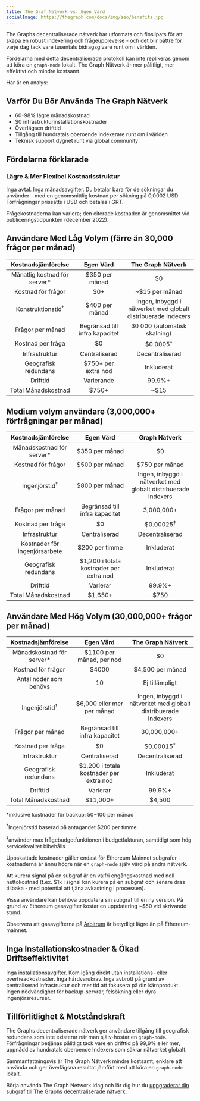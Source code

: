```yaml
---
title: The Graf Nätverk vs. Egen Värd
socialImage: https://thegraph.com/docs/img/seo/benefits.jpg
---
```


The Graphs decentraliserade nätverk har utformats och finslipats för att skapa en robust indexering och frågeupplevelse - och det blir bättre för varje dag tack vare tusentals bidragsgivare runt om i världen.

Fördelarna med detta decentraliserade protokoll kan inte replikeras genom att köra en `graph-node` lokalt. The Graph Nätverk är mer pålitligt, mer effektivt och mindre kostsamt.

Här är en analys:

## Varför Du Bör Använda The Graph Nätverk

- 60-98% lägre månadskostnad
- $0 infrastrukturinstallationskostnader
- Överlägsen drifttid
- Tillgång till hundratals oberoende indexerare runt om i världen
- Teknisk support dygnet runt via global community

## Fördelarna förklarade

### Lägre & Mer Flexibel Kostnadsstruktur

Inga avtal. Inga månadsavgifter. Du betalar bara för de sökningar du använder - med en genomsnittlig kostnad per sökning på 0,0002 USD. Förfrågningar prissätts i USD och betalas i GRT.

Frågekostnaderna kan variera; den citerade kostnaden är genomsnittet vid publiceringstidpunkten (december 2022).

## Användare Med Låg Volym (färre än 30,000 frågor per månad)

|       Kostnadsjämförelse        |                Egen Värd                |                       The Graph Nätverk                       |
|:-------------------------------:|:---------------------------------------:|:-------------------------------------------------------------:|
| Månatlig kostnad för server\* |             $350 per månad              |                              $0                               |
|       Kostnad för frågor        |                   $0+                   |                        ~$15 per månad                         |
|  Konstruktionstid<sup>†</sup>   |             $400 per månad              | Ingen, inbyggd i nätverket med globalt distribuerade Indexers |
|        Frågor per månad         |     Begränsad till infra kapacitet      |                 30 000 (automatisk skalning)                  |
|        Kostnad per fråga        |                   $0                    |                      $0.0005<sup>‡</sup>                      |
|          Infrastruktur          |              Centraliserad              |                        Decentraliserad                        |
|      Geografisk redundans       |           $750+ per extra nod           |                          Inkluderat                           |
|            Drifttid             |               Varierande                |                            99.9%+                             |
|       Total Månadskostnad       | <span className="highlight-row" />$750+ |                             ~$15                              |

## Medium volym användare (3,000,000+ förfrågningar per månad)

|      Kostnadsjämförelse       |                 Egen Värd                  |                         Graph Nätverk                         |
|:-----------------------------:|:------------------------------------------:|:-------------------------------------------------------------:|
| Månadskostnad för server\*  |               $350 per månad               |                              $0                               |
|      Kostnad för frågor       |               $500 per månad               |                        $750 per månad                         |
|   Ingenjörstid<sup>†</sup>    |               $800 per månad               | Ingen, inbyggd i nätverket med globalt distribuerade Indexers |
|       Frågor per månad        |       Begränsad till infra kapacitet       |                          3,000,000+                           |
|       Kostnad per fråga       |                     $0                     |                     $0.00025<sup>‡</sup>                      |
|         Infrastruktur         |               Centraliserad                |                        Decentraliserad                        |
| Kostnader för ingenjörsarbete |               $200 per timme               |                          Inkluderat                           |
|     Geografisk redundans      |  $1,200 i totala kostnader per extra nod   |                          Inkluderat                           |
|           Drifttid            |                  Varierar                  |                            99.9%+                             |
|      Total Månadskostnad      | <span className="highlight-row" /> $1,650+ |                             $750                              |

## Användare Med Hög Volym (30,000,000+ frågor per månad)

|      Kostnadsjämförelse      |                  Egen Värd                  |                       The Graph Nätverk                       |
|:----------------------------:|:-------------------------------------------:|:-------------------------------------------------------------:|
| Månadskostnad för server\* |          $1100 per månad, per nod           |                              $0                               |
|      Kostnad för frågor      |                    $4000                    |                       $4,500 per månad                        |
|    Antal noder som behövs    |                     10                      |                        Ej tillämpligt                         |
|   Ingenjörstid<sup>†</sup>   |         $6,000 eller mer per månad          | Ingen, inbyggd i nätverket med globalt distribuerade Indexers |
|       Frågor per månad       |       Begränsad till infra kapacitet        |                          30,000,000+                          |
|      Kostnad per fråga       |                     $0                      |                     $0.00015<sup>‡</sup>                      |
|        Infrastruktur         |                Centraliserad                |                        Decentraliserad                        |
|     Geografisk redundans     |   $1,200 i totala kostnader per extra nod   |                          Inkluderat                           |
|           Drifttid           |                  Varierar                   |                            99.9%+                             |
|     Total Månadskostnad      | <span className="highlight-row" /> $11,000+ |                            $4,500                             |

\*inklusive kostnader för backup: $50-$100 per månad

<sup>†</sup>Ingenjörstid baserad på antagandet $200 per timme

<sup>‡</sup>använder max frågebudgetfunktionen i budgetfakturan, samtidigt som hög servicekvalitet bibehålls

Uppskattade kostnader gäller endast för Ethereum Mainnet subgrafer - kostnaderna är ännu högre när en `graph-node` själv värd på andra nätverk.

Att kurera signal på en subgraf är en valfri engångskostnad med noll nettokostnad (t.ex. $1k i signal kan kurera på en subgraf och senare dras tillbaka - med potential att tjäna avkastning i processen).

Vissa användare kan behöva uppdatera sin subgraf till en ny version. På grund av Ethereum gasavgifter kostar en uppdatering ~$50 vid skrivande stund.

Observera att gasavgifterna på [Arbitrum](/arbitrum/arbitrum-faq) är betydligt lägre än på Ethereum-mainnet.

## Inga Installationskostnader & Ökad Driftseffektivitet

Inga installationsavgifter. Kom igång direkt utan installations- eller overheadkostnader. Inga hårdvarukrav. Inga avbrott på grund av centraliserad infrastruktur och mer tid att fokusera på din kärnprodukt. Ingen nödvändighet för backup-servrar, felsökning eller dyra ingenjörsresurser.

## Tillförlitlighet & Motståndskraft

The Graphs decentraliserade nätverk ger användare tillgång till geografisk redundans som inte existerar när man själv-hostar en `graph-node`. Förfrågningar betjänas pålitligt tack vare en drifttid på 99,9% eller mer, uppnådd av hundratals oberoende Indexers som säkrar nätverket globalt.

Sammanfattningsvis är The Graph Nätverk mindre kostsamt, enklare att använda och ger överlägsna resultat jämfört med att köra en `graph-node` lokalt.

Börja använda The Graph Network idag och lär dig hur du [uppgraderar din subgraf till The Graphs decentraliserade nätverk](/cookbook/upgrading-a-subgraph).
